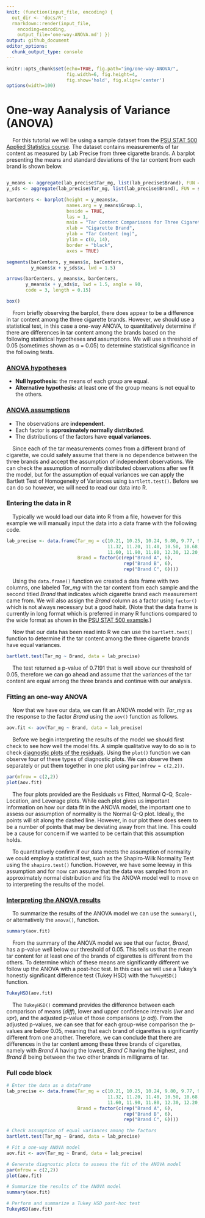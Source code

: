 ```yaml
---
knit: (function(input_file, encoding) {
  out_dir <- 'docs/R';
  rmarkdown::render(input_file,
    encoding=encoding,
    output_file='one-way-ANOVA.md') })
output: github_document
editor_options:
  chunk_output_type: console
---
```

  
```r
knitr::opts_chunk$set(echo=TRUE, fig.path="img/one-way-ANOVA/",
                      fig.width=6, fig.height=4,
                      fig.show='hold', fig.align='center')
options(width=100)
```

# One-way Aanalysis of Variance (ANOVA)

&nbsp;&nbsp;&nbsp;&nbsp;For this tutorial we will be using a sample dataset from the [PSU STAT 500 Applied Statistics course](https://online.stat.psu.edu/stat500/lesson/10/10.1). The dataset contains measurements of tar content as measured by Lab Precise from three cigarette brands. A barplot presenting the means and standard deviations of the tar content from each brand is shown below.

```r

```

```r
y_means <- aggregate(lab_precise$Tar_mg, list(lab_precise$Brand), FUN = mean)
y_sds <- aggregate(lab_precise$Tar_mg, list(lab_precise$Brand), FUN = sd)

barCenters <- barplot(height = y_means$x,
                      names.arg = y_means$Group.1,
                      beside = TRUE,
                      las = 1,
                      main = "Tar Content Comparisons for Three Cigarette Brands",
                      xlab = "Cigarette Brand",
                      ylab = "Tar Content (mg)",
                      ylim = c(0, 14),
                      border = "black",
                      axes = TRUE)

segments(barCenters, y_means$x, barCenters,
         y_means$x + y_sds$x, lwd = 1.5)

arrows(barCenters, y_means$x, barCenters,
       y_means$x + y_sds$x, lwd = 1.5, angle = 90,
       code = 3, length = 0.15)

box()
```

&nbsp;&nbsp;&nbsp;&nbsp;From briefly observing the barplot, there does appear to be a difference in tar content among the three cigarette brands. However, we should use a statistical test, in this case a one-way ANOVA, to quantitatively determine if there are differences in tar content among the brands based on the following statistical hypotheses and assumptions. We will use a threshold of 0.05 (sometimes shown as &alpha; = 0.05) to determine statistical significance in the following tests.

### [ANOVA hypotheses](https://online.stat.psu.edu/stat500/lesson/10/10.2)

- **Null hypothesis:** the means of each group are equal.  
- **Alternative hypothesis:** at least one of the group means is not equal to the others.

### [ANOVA assumptions](https://online.stat.psu.edu/stat500/lesson/10/10.2/10.2.1)

- The observations are **independent**.
- Each factor is **approximately normally distributed**.
- The distributions of the factors have **equal variances**.

&nbsp;&nbsp;&nbsp;&nbsp;Since each of the tar measurements comes from a different brand of cigarette, we could safely assume that there is no dependence between the three brands and accept the assumption of independent observations. We can check the assumption of normally distributed observations after we fit the model, but for the assumption of equal variances we can apply the Bartlett Test of Homogeneity of Variances using `bartlett.test()`. Before we can do so however, we will need to read our data into R.

### Entering the data in R

&nbsp;&nbsp;&nbsp;&nbsp;Typically we would load our data into R from a file, however for this example we will manually input the data into a data frame with the following code.

```r
lab_precise <- data.frame(Tar_mg = c(10.21, 10.25, 10.24, 9.80, 9.77, 9.73,
                                     11.32, 11.20, 11.40, 10.50, 10.68, 10.90,
                                     11.60, 11.90, 11.80, 12.30, 12.20, 12.20),
                          Brand = factor(c(rep("Brand A", 6),
                                           rep("Brand B", 6),
                                           rep("Brand C", 6))))
```

&nbsp;&nbsp;&nbsp;&nbsp;Using the `data.frame()` function we created a data frame with two columns, one labeled *Tar_mg* with the tar content from each sample and the second titled *Brand* that indicates which cigarette brand each measurement came from. We will also assign the *Brand* column as a factor using `factor()` which is not always necessary but a good habit.  (Note that the data frame is currently in long format which is preferred in many R functions compared to the wide format as shown in the [PSU STAT 500 example](https://online.stat.psu.edu/stat500/lesson/10/10.1).)

&nbsp;&nbsp;&nbsp;&nbsp;Now that our data has been read into R we can use the `bartlett.test()` function to determine if the tar content among the three cigarette brands have equal variances.

```r
bartlett.test(Tar_mg ~ Brand, data = lab_precise)
```

&nbsp;&nbsp;&nbsp;&nbsp;The test returned a p-value of 0.7191 that is well above our threshold of 0.05, therefore we can go ahead and assume that the variances of the tar content are equal among the three brands and continue with our analysis.

### Fitting an one-way ANOVA

&nbsp;&nbsp;&nbsp;&nbsp;Now that we have our data, we can fit an ANOVA model with *Tar_mg* as the response to the factor *Brand* using the `aov()` function as follows.

```r
aov.fit <- aov(Tar_mg ~ Brand, data = lab_precise)
```

&nbsp;&nbsp;&nbsp;&nbsp;Before we begin interpreting the results of the model we should first check to see how well the model fits. A simple qualitative way to do so is to check [diagnostic plots of the residuals](https://online.stat.psu.edu/stat462/node/117/). Using the `plot()` function we can observe four of these types of diagnostic plots. We can observe them separately or put them together in one plot using `par(mfrow = c(2,2))`.

```r
par(mfrow = c(2,2))
plot(aov.fit)
```

&nbsp;&nbsp;&nbsp;&nbsp;The four plots provided are the Residuals vs Fitted, Normal Q-Q, Scale-Location, and Leverage plots. While each plot gives us important information on how our data fit in the ANOVA model, the important one to assess our assumption of normality is the Normal Q-Q plot. Ideally, the points will sit along the dashed line. However, in our plot there does seem to be a number of points that may be deviating away from that line. This could be a cause for concern if we wanted to be certain that this assumption holds.  

&nbsp;&nbsp;&nbsp;&nbsp;To quantitatively confirm if our data meets the assumption of normality we could employ a statistical test, such as the Shapiro-Wilk Normality Test using the `shapiro.test()` function. However, we have some leeway in this assumption and for now can assume that the data was sampled from an approximately normal distribution and fits the ANOVA model well to move on to interpreting the results of the model.

### [Interpreting the ANOVA results](https://online.stat.psu.edu/stat485/lesson/12/12.2)

&nbsp;&nbsp;&nbsp;&nbsp;To summarize the results of the ANOVA model we can use the `summary()`, or alternatively the `anova()`, function.

```r
summary(aov.fit)
```

&nbsp;&nbsp;&nbsp;&nbsp;From the summary of the ANOVA model we see that our factor, *Brand*, has a p-value well below our threshold of 0.05. This tells us that the mean tar content for at least one of the brands of cigarettes is different from the others. To determine which of these means are significantly different we follow up the ANOVA with a post-hoc test. In this case we will use a Tukey's honestly significant difference test (Tukey HSD) with the `TukeyHSD()` function.

```r
TukeyHSD(aov.fit)
```

&nbsp;&nbsp;&nbsp;&nbsp;The `TukeyHSD()` command provides the difference between each comparison of means (*diff*), lower and upper confidence intervals (*lwr* and *upr*), and the adjusted p-value of those comparisons (*p adj*). From the adjusted p-values, we can see that for each group-wise comparison the p-values are below 0.05, meaning that each brand of cigarettes is significantly different from one another. Therefore, we can conclude that there are differences in the tar content among these three brands of cigarettes, namely with *Brand A* having the lowest, *Brand C* having the highest, and *Brand B* being between the two other brands in milligrams of tar.

### Full code block

```r
# Enter the data as a dataframe
lab_precise <- data.frame(Tar_mg = c(10.21, 10.25, 10.24, 9.80, 9.77, 9.73,
                                     11.32, 11.20, 11.40, 10.50, 10.68, 10.90,
                                     11.60, 11.90, 11.80, 12.30, 12.20, 12.20),
                          Brand = factor(c(rep("Brand A", 6),
                                           rep("Brand B", 6),
                                           rep("Brand C", 6))))

# Check assumption of equal variances among the factors
bartlett.test(Tar_mg ~ Brand, data = lab_precise)

# Fit a one-way ANOVA model
aov.fit <- aov(Tar_mg ~ Brand, data = lab_precise)

# Generate diagnostic plots to assess the fit of the ANOVA model
par(mfrow = c(2,2))
plot(aov.fit)

# Summarize the results of the ANOVA model
summary(aov.fit)

# Perform and summarize a Tukey HSD post-hoc test
TukeyHSD(aov.fit)
```